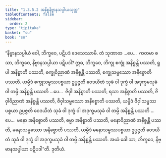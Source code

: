 ```yaml
---
title: "1.3.5.2 အနိစ္စနိဗ္ဗာနသပ္ပါယသုတ္တ"
tableOfContents: false
sidebar:
  order: 2
type: "tipitaka"
basket: "su"
book: "sn"
---
```



<DynamicBreadcrumb />

<Division number="147" book="sn" e="ch" v="18" p="301">

<Paragraph number="812" book="sn">
“နိဗ္ဗာနသပ္ပါယံ ဝေါ, ဘိက္ခဝေ, ပဋိပဒံ ဒေသေဿာမိ. တံ သုဏာထ …ပေ…  ကတမာ စ သာ, ဘိက္ခဝေ, နိဗ္ဗာနသပ္ပါယာ ပဋိပဒါ? ဣဓ, ဘိက္ခဝေ, ဘိက္ခု စက္ခုံ အနိစ္စန္တိ ပဿတိ, ရူပါ အနိစ္စာတိ ပဿတိ, စက္ခုဝိညာဏံ အနိစ္စန္တိ ပဿတိ, စက္ခုသမ္ဖဿော အနိစ္စောတိ ပဿတိ. ယမ္ပိဒံ စက္ခုသမ္ဖဿပစ္စယာ ဥပ္ပဇ္ဇတိ ဝေဒယိတံ သုခံ ဝါ ဒုက္ခံ ဝါ အဒုက္ခမသုခံ ဝါ တမ္ပိ အနိစ္စန္တိ ပဿတိ …ပေ…  ဇိဝှါ အနိစ္စာတိ ပဿတိ, ရသာ အနိစ္စာတိ ပဿတိ, ဇိဝှါဝိညာဏံ အနိစ္စန္တိ ပဿတိ, ဇိဝှါသမ္ဖဿော အနိစ္စောတိ ပဿတိ, ယမ္ပိဒံ ဇိဝှါသမ္ဖဿပစ္စယာ ဥပ္ပဇ္ဇတိ ဝေဒယိတံ သုခံ ဝါ ဒုက္ခံ ဝါ အဒုက္ခမသုခံ ဝါ တမ္ပိ အနိစ္စန္တိ ပဿတိ …ပေ…  မနော အနိစ္စောတိ ပဿတိ, ဓမ္မာ အနိစ္စာတိ ပဿတိ, မနောဝိညာဏံ အနိစ္စန္တိ ပဿတိ, မနောသမ္ဖဿော အနိစ္စောတိ ပဿတိ, ယမ္ပိဒံ မနောသမ္ဖဿပစ္စယာ ဥပ္ပဇ္ဇတိ ဝေဒယိတံ သုခံ ဝါ ဒုက္ခံ ဝါ အဒုက္ခမသုခံ ဝါ တမ္ပိ အနိစ္စန္တိ ပဿတိ. အယံ ခေါ သာ, ဘိက္ခဝေ, နိဗ္ဗာနသပ္ပါယာ ပဋိပဒါ”တိ.

</Paragraph>
</Division>

<Paragraph number="813" type="center" book="sn">
ဒုတိယံ.
</Paragraph>